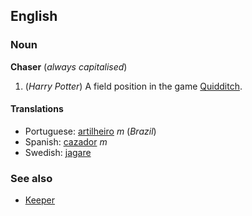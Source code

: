 ==English==
<!-- please add non-Harry Potter senses up here -->
===Noun===
'''Chaser''' (''always capitalised'')

# (''Harry Potter'') A field position in the game [[Quidditch]].

====Translations====
*Portuguese: [[artilheiro]] ''m'' (''Brazil'')
*Spanish: [[cazador]] ''m''
*Swedish: [[jagare]]

===See also===
*[[Keeper]]